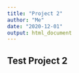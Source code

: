 ```yaml
---
title: "Project 2"
author: "Me"
date: "2020-12-01"
output: html_document
---
```


## Test Project 2
